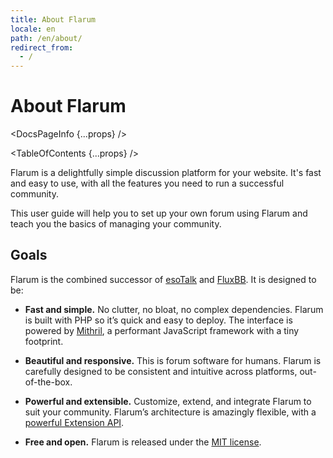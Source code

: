 ```yaml
---
title: About Flarum
locale: en
path: /en/about/
redirect_from:
  - /
---
```


# About Flarum

<DocsPageInfo {...props} />

<TableOfContents {...props} />

Flarum is a delightfully simple discussion platform for your website. It's fast and easy to use, with all the features you need to run a successful community.

This user guide will help you to set up your own forum using Flarum and teach you the basics of managing your community.

## Goals

Flarum is the combined successor of [esoTalk](https://github.com/esotalk/esoTalk) and [FluxBB](https://fluxbb.org). It is designed to be:

- **Fast and simple.** No clutter, no bloat, no complex dependencies. Flarum is built with PHP so it’s quick and easy to deploy. The interface is powered by [Mithril](https://mithril.js.org), a performant JavaScript framework with a tiny footprint.

- **Beautiful and responsive.** This is forum software for humans. Flarum is carefully designed to be consistent and intuitive across platforms, out-of-the-box.

- **Powerful and extensible.** Customize, extend, and integrate Flarum to suit your community. Flarum’s architecture is amazingly flexible, with a [powerful Extension API](/extend/).

- **Free and open.** Flarum is released under the [MIT license](https://github.com/flarum/flarum/blob/master/LICENSE).
